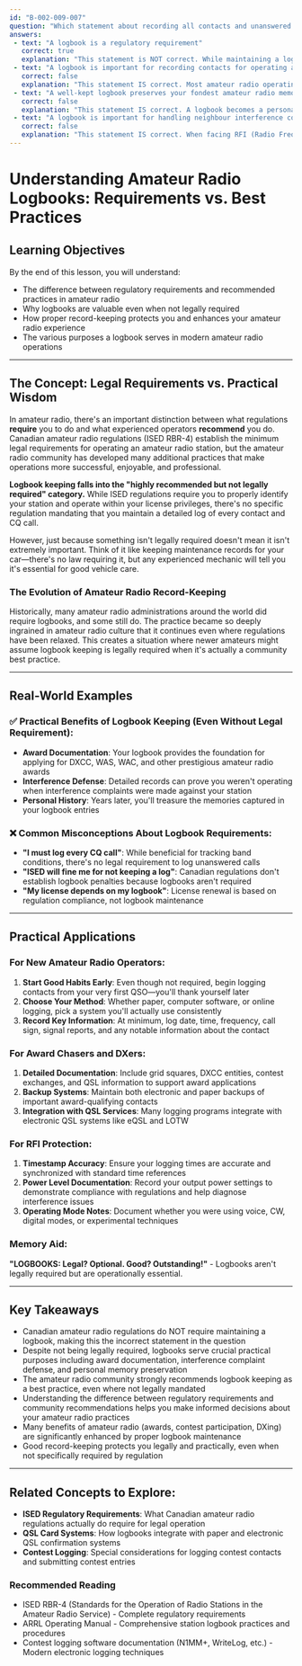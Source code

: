 ```yaml
---
id: "B-002-009-007"
question: "Which statement about recording all contacts and unanswered CQ calls in a paper or computer-based station logbook is NOT correct?"
answers:
 - text: "A logbook is a regulatory requirement"
   correct: true
   explanation: "This statement is NOT correct. While maintaining a logbook is an excellent practice strongly recommended by amateur radio organizations and experienced operators, there is no specific regulatory requirement in Canadian amateur radio regulations that mandates keeping a detailed logbook of all contacts and CQ calls. ISED regulations require station identification and compliance with operating procedures, but do not legally require maintaining contact logs."
 - text: "A logbook is important for recording contacts for operating awards"
   correct: false
   explanation: "This statement IS correct. Most amateur radio operating awards (like DXCC, WAS, WAC, etc.) require proof of contacts, typically in the form of QSL cards backed up by logbook records. Award sponsors need to verify that claimed contacts actually took place, and a well-maintained logbook provides the necessary documentation for award applications and serves as your primary record-keeping system."
 - text: "A well-kept logbook preserves your fondest amateur radio memories for years"
   correct: false
   explanation: "This statement IS correct. A logbook becomes a personal amateur radio diary, capturing special moments like your first DX contact, emergency communications during disasters, memorable conversations, and technical experiments. Many longtime amateurs treasure their logbooks as historical records of their amateur radio journey, including notes about propagation conditions, equipment used, and interesting contacts made."
 - text: "A logbook is important for handling neighbour interference complaints"
   correct: false
   explanation: "This statement IS correct. When facing RFI (Radio Frequency Interference) complaints from neighbors, a detailed logbook can be invaluable evidence. It can demonstrate that you weren't operating during times when interference was reported, show your operating patterns and power levels, and provide documentation for regulatory authorities if formal complaints are filed. This factual record can protect you from false accusations and help resolve interference issues."
---
```


# Understanding Amateur Radio Logbooks: Requirements vs. Best Practices

## Learning Objectives
By the end of this lesson, you will understand:
- The difference between regulatory requirements and recommended practices in amateur radio
- Why logbooks are valuable even when not legally required
- How proper record-keeping protects you and enhances your amateur radio experience
- The various purposes a logbook serves in modern amateur radio operations

---

## The Concept: Legal Requirements vs. Practical Wisdom

In amateur radio, there's an important distinction between what regulations **require** you to do and what experienced operators **recommend** you do. Canadian amateur radio regulations (ISED RBR-4) establish the minimum legal requirements for operating an amateur radio station, but the amateur radio community has developed many additional practices that make operations more successful, enjoyable, and professional.

**Logbook keeping falls into the "highly recommended but not legally required" category.** While ISED regulations require you to properly identify your station and operate within your license privileges, there's no specific regulation mandating that you maintain a detailed log of every contact and CQ call.

However, just because something isn't legally required doesn't mean it isn't extremely important. Think of it like keeping maintenance records for your car—there's no law requiring it, but any experienced mechanic will tell you it's essential for good vehicle care.

### The Evolution of Amateur Radio Record-Keeping

Historically, many amateur radio administrations around the world did require logbooks, and some still do. The practice became so deeply ingrained in amateur radio culture that it continues even where regulations have been relaxed. This creates a situation where newer amateurs might assume logbook keeping is legally required when it's actually a community best practice.

---

## Real-World Examples

### ✅ Practical Benefits of Logbook Keeping (Even Without Legal Requirement):
- **Award Documentation**: Your logbook provides the foundation for applying for DXCC, WAS, WAC, and other prestigious amateur radio awards
- **Interference Defense**: Detailed records can prove you weren't operating when interference complaints were made against your station
- **Personal History**: Years later, you'll treasure the memories captured in your logbook entries

### ❌ Common Misconceptions About Logbook Requirements:
- **"I must log every CQ call"**: While beneficial for tracking band conditions, there's no legal requirement to log unanswered calls
- **"ISED will fine me for not keeping a log"**: Canadian regulations don't establish logbook penalties because logbooks aren't required
- **"My license depends on my logbook"**: License renewal is based on regulation compliance, not logbook maintenance

---

## Practical Applications

### For New Amateur Radio Operators:
1. **Start Good Habits Early**: Even though not required, begin logging contacts from your very first QSO—you'll thank yourself later
2. **Choose Your Method**: Whether paper, computer software, or online logging, pick a system you'll actually use consistently
3. **Record Key Information**: At minimum, log date, time, frequency, call sign, signal reports, and any notable information about the contact

### For Award Chasers and DXers:
1. **Detailed Documentation**: Include grid squares, DXCC entities, contest exchanges, and QSL information to support award applications
2. **Backup Systems**: Maintain both electronic and paper backups of important award-qualifying contacts
3. **Integration with QSL Services**: Many logging programs integrate with electronic QSL systems like eQSL and LOTW

### For RFI Protection:
1. **Timestamp Accuracy**: Ensure your logging times are accurate and synchronized with standard time references
2. **Power Level Documentation**: Record your output power settings to demonstrate compliance with regulations and help diagnose interference issues
3. **Operating Mode Notes**: Document whether you were using voice, CW, digital modes, or experimental techniques

### Memory Aid:
**"LOGBOOKS: Legal? Optional. Good? Outstanding!"** - Logbooks aren't legally required but are operationally essential.

---

## Key Takeaways

- Canadian amateur radio regulations do NOT require maintaining a logbook, making this the incorrect statement in the question
- Despite not being legally required, logbooks serve crucial practical purposes including award documentation, interference complaint defense, and personal memory preservation
- The amateur radio community strongly recommends logbook keeping as a best practice, even where not legally mandated
- Understanding the difference between regulatory requirements and community recommendations helps you make informed decisions about your amateur radio practices
- Many benefits of amateur radio (awards, contest participation, DXing) are significantly enhanced by proper logbook maintenance
- Good record-keeping protects you legally and practically, even when not specifically required by regulation

---

## Related Concepts to Explore:
- **ISED Regulatory Requirements**: What Canadian amateur radio regulations actually do require for legal operation
- **QSL Card Systems**: How logbooks integrate with paper and electronic QSL confirmation systems
- **Contest Logging**: Special considerations for logging contest contacts and submitting contest entries

### Recommended Reading

- ISED RBR-4 (Standards for the Operation of Radio Stations in the Amateur Radio Service) - Complete regulatory requirements
- ARRL Operating Manual - Comprehensive station logbook practices and procedures
- Contest logging software documentation (N1MM+, WriteLog, etc.) - Modern electronic logging techniques
